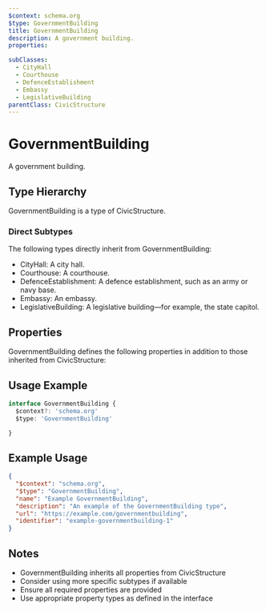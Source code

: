 ```yaml
---
$context: schema.org
$type: GovernmentBuilding
title: GovernmentBuilding
description: A government building.
properties:

subClasses:
  - CityHall
  - Courthouse
  - DefenceEstablishment
  - Embassy
  - LegislativeBuilding
parentClass: CivicStructure
---
```


# GovernmentBuilding

A government building.

## Type Hierarchy

GovernmentBuilding is a type of CivicStructure.

### Direct Subtypes

The following types directly inherit from GovernmentBuilding:

- CityHall: A city hall.
- Courthouse: A courthouse.
- DefenceEstablishment: A defence establishment, such as an army or navy base.
- Embassy: An embassy.
- LegislativeBuilding: A legislative building&#x2014;for example, the state capitol.

## Properties

GovernmentBuilding defines the following properties in addition to those inherited from CivicStructure:



## Usage Example

```typescript
interface GovernmentBuilding {
  $context?: 'schema.org'
  $type: 'GovernmentBuilding'

}
```

## Example Usage

```json
{
  "$context": "schema.org",
  "$type": "GovernmentBuilding",
  "name": "Example GovernmentBuilding",
  "description": "An example of the GovernmentBuilding type",
  "url": "https://example.com/governmentbuilding",
  "identifier": "example-governmentbuilding-1"
}
```

## Notes

- GovernmentBuilding inherits all properties from CivicStructure
- Consider using more specific subtypes if available
- Ensure all required properties are provided
- Use appropriate property types as defined in the interface
